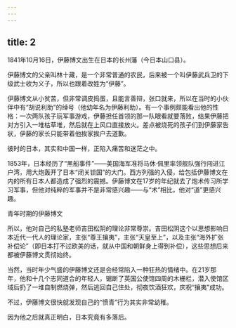 ```yaml
---
---
---
```

title: 2
---



1841年10月16日，伊藤博文出生在日本的长州藩（今日本山口县）。

伊藤博文的父亲叫林十藏，是一个非常普通的农民，后来被一个叫伊藤武兵卫的下级武士收为义子，所以也跟着改姓为“伊藤”。

伊藤博文从小贫苦，但非常调皮捣蛋，且能言善辩，张口就来，所以在当时的小伙伴中有“胡说利助”的绰号（他幼年名为伊藤利助）。有一个事例颇能看出他的性格：一次两队孩子玩军事游戏，伊藤担任首领的那一队眼看就要落败，结果伊藤把对方引入一堆枯草堆，然后就在上风口直接放火。差点被烧死的孩子们到伊藤家告状，伊藤的家长只能带着他挨家挨户去道歉。

彼时的日本，其实和中国一样，正陷入痛苦和迷茫之中。

1853年，日本经历了“黑船事件”——美国海军准将马休·佩里率领舰队强行闯进江户湾，用大炮轰开了日本“闭关锁国”的大门。西方列强的入侵，给包括伊藤博文在内的所有日本人都造成了强烈的震撼。伊藤博文在17岁的年纪就去了炮术传习所学习军事，但他对纯粹的军事并不是非常感兴趣——与“术”相比，他对“道”更感兴趣。

青年时期的伊藤博文



所以，他对自己的私塾老师吉田松阴的理论非常尊崇。吉田松阴这个以思想影响日本近代一代人的理论家，主张“尊王攘夷”，主张“天皇至上”，以及主张“海外扩张补偿论”（即日本打不过欧美的话，就从中国和朝鲜身上得到补偿），这些思想后来都被伊藤博文贯彻始终。

当然，当时年少气盛的伊藤博文还是会经常陷入一种狂热的情绪中。在21岁那年，他和十几个志同道合的年轻人，锯断了英国公使馆四周的木栅栏，潜入使馆区域后扔了一堆自制燃烧弹，然后逃回自己住处，彻夜饮酒狂欢，庆祝“攘夷”成功。

不过，伊藤博文很快就发现自己的“愤青”行为其实非常幼稚。

因为他之后就真正明白，日本究竟有多落后。